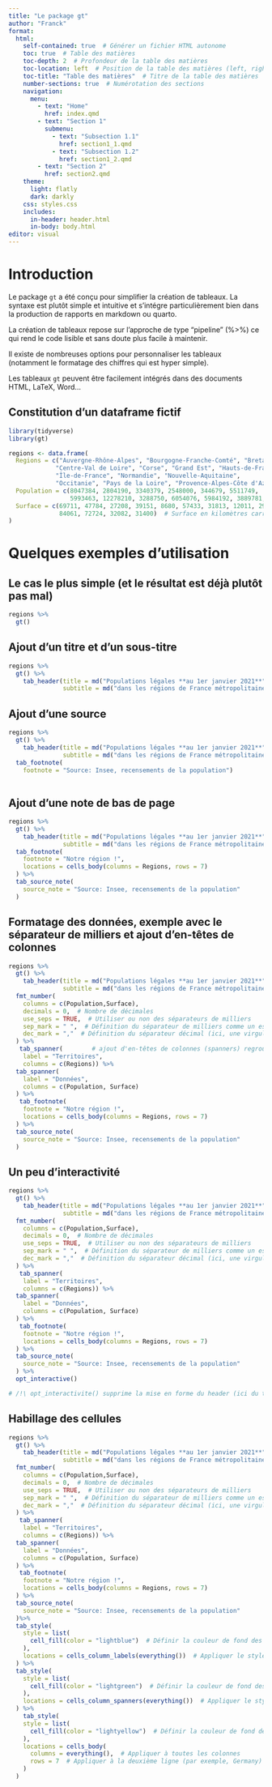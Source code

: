 ```yaml
---
title: "Le package gt"
author: "Franck"
format: 
  html:
    self-contained: true  # Générer un fichier HTML autonome
    toc: true  # Table des matières
    toc-depth: 2  # Profondeur de la table des matières
    toc-location: left  # Position de la table des matières (left, right)
    toc-title: "Table des matières"  # Titre de la table des matières
    number-sections: true  # Numérotation des sections
    navigation:
      menu:
        - text: "Home"
          href: index.qmd
        - text: "Section 1"
          submenu:
            - text: "Subsection 1.1"
              href: section1_1.qmd
            - text: "Subsection 1.2"
              href: section1_2.qmd
        - text: "Section 2"
          href: section2.qmd
    theme:
      light: flatly
      dark: darkly
    css: styles.css
    includes:
      in-header: header.html
      in-body: body.html
editor: visual
---
```


# Introduction

Le package `gt` a été conçu pour simplifier la création de tableaux. La syntaxe est plutôt simple et intuitive et s'intégre particulièrement bien dans la production de rapports en markdown ou quarto.

La création de tableaux repose sur l'approche de type "pipeline" (%\>%) ce qui rend le code lisible et sans doute plus facile à maintenir.

Il existe de nombreuses options pour personnaliser les tableaux (notamment le formatage des chiffres qui est hyper simple).

Les tableaux `gt` peuvent être facilement intégrés dans des documents HTML, LaTeX, Word...

## Constitution d'un dataframe fictif

```r

library(tidyverse)
library(gt)

regions <- data.frame(
  Regions = c("Auvergne-Rhône-Alpes", "Bourgogne-Franche-Comté", "Bretagne", 
             "Centre-Val de Loire", "Corse", "Grand Est", "Hauts-de-France", 
             "Île-de-France", "Normandie", "Nouvelle-Aquitaine", 
             "Occitanie", "Pays de la Loire", "Provence-Alpes-Côte d'Azur"),
  Population = c(8047384, 2804190, 3340379, 2548000, 344679, 5511749, 
                 5993463, 12278210, 3288750, 6054076, 5984192, 3889781, 5081183),
  Surface = c(69711, 47784, 27208, 39151, 8680, 57433, 31813, 12011, 29907, 
              84061, 72724, 32082, 31400)  # Surface en kilomètres carrés
)


```

# Quelques exemples d'utilisation

## Le cas le plus simple (et le résultat est déjà plutôt pas mal)

```r

regions %>% 
  gt()


```

## Ajout d'un titre et d'un sous-titre

```r

regions %>%
  gt() %>%
    tab_header(title = md("Populations légales **au 1er janvier 2021**"), # **xxxx** permet le caractère gras en markdown
               subtitle = md("dans les régions de France métropolitaine`"))
```

## Ajout d'une source

```r

regions %>%
  gt() %>%
    tab_header(title = md("Populations légales **au 1er janvier 2021**"),
               subtitle = md("dans les régions de France métropolitaine`")) %>% 
  tab_footnote(
    footnote = "Source: Insee, recensements de la population")
  
```

## Ajout d'une note de bas de page

```r


regions %>%
  gt() %>%
    tab_header(title = md("Populations légales **au 1er janvier 2021**"),
               subtitle = md("dans les régions de France métropolitaine`")) %>% 
  tab_footnote(
    footnote = "Notre région !",
    locations = cells_body(columns = Regions, rows = 7)
  ) %>% 
  tab_source_note(
    source_note = "Source: Insee, recensements de la population"
  ) 
```

## Formatage des données, exemple avec le séparateur de milliers et ajout d'en-têtes de colonnes

```r

regions %>%
  gt() %>%
    tab_header(title = md("Populations légales **au 1er janvier 2021**"),
               subtitle = md("dans les régions de France métropolitaine")) %>% 
  fmt_number(
    columns = c(Population,Surface),
    decimals = 0,  # Nombre de décimales
    use_seps = TRUE,  # Utiliser ou non des séparateurs de milliers
    sep_mark = " ",  # Définition du séparateur de milliers comme un espace
    dec_mark = ","  # Définition du séparateur décimal (ici, une virgule)
  ) %>% 
   tab_spanner(        # ajout d'en-têtes de colonnes (spanners) regroupant plusieurs colonnes
    label = "Territoires",
    columns = c(Regions)) %>%
  tab_spanner(
    label = "Données",
    columns = c(Population, Surface)
  ) %>% 
   tab_footnote(
    footnote = "Notre région !",
    locations = cells_body(columns = Regions, rows = 7)
  ) %>% 
  tab_source_note(
    source_note = "Source: Insee, recensements de la population"
  )
```

## Un peu d'interactivité

```r

regions %>%
  gt() %>%
    tab_header(title = md("Populations légales **au 1er janvier 2021**"),
               subtitle = md("dans les régions de France métropolitaine`")) %>% 
  fmt_number(
    columns = c(Population,Surface),
    decimals = 0,  # Nombre de décimales
    use_seps = TRUE,  # Utiliser ou non des séparateurs de milliers
    sep_mark = " ",  # Définition du séparateur de milliers comme un espace
    dec_mark = ","  # Définition du séparateur décimal (ici, une virgule)
  ) %>% 
   tab_spanner(
    label = "Territoires",
    columns = c(Regions)) %>%
  tab_spanner(
    label = "Données",
    columns = c(Population, Surface)
  ) %>% 
   tab_footnote(
    footnote = "Notre région !",
    locations = cells_body(columns = Regions, rows = 7)
  ) %>% 
  tab_source_note(
    source_note = "Source: Insee, recensements de la population"
  ) %>% 
  opt_interactive()

# /!\ opt_interactivite() supprime la mise en forme du header (ici du tab_spanner) du tableau (qui n’est pas conciliable avec l’interactivité).

```

## Habillage des cellules

```r

regions %>%
  gt() %>%
    tab_header(title = md("Populations légales **au 1er janvier 2021**"),
               subtitle = md("dans les régions de France métropolitaine`")) %>% 
  fmt_number(
    columns = c(Population,Surface),
    decimals = 0,  # Nombre de décimales
    use_seps = TRUE,  # Utiliser ou non des séparateurs de milliers
    sep_mark = " ",  # Définition du séparateur de milliers comme un espace
    dec_mark = ","  # Définition du séparateur décimal (ici, une virgule)
  ) %>% 
   tab_spanner(
    label = "Territoires",
    columns = c(Regions)) %>%
  tab_spanner(
    label = "Données",
    columns = c(Population, Surface)
  ) %>% 
   tab_footnote(
    footnote = "Notre région !",
    locations = cells_body(columns = Regions, rows = 7)
  ) %>% 
  tab_source_note(
    source_note = "Source: Insee, recensements de la population"
  )%>%
  tab_style(
    style = list(
      cell_fill(color = "lightblue")  # Définir la couleur de fond des libellés de colonnes
    ),
    locations = cells_column_labels(everything())  # Appliquer le style aux libellés de colonnes
  ) %>%
  tab_style(
    style = list(
      cell_fill(color = "lightgreen")  # Définir la couleur de fond des regroupements de colonnes
    ),
    locations = cells_column_spanners(everything())  # Appliquer le style aux regroupements de colonnes
  ) %>% 
    tab_style(
    style = list(
      cell_fill(color = "lightyellow")  # Définir la couleur de fond des cellules de la ligne
    ),
    locations = cells_body(
      columns = everything(),  # Appliquer à toutes les colonnes
      rows = 7  # Appliquer à la deuxième ligne (par exemple, Germany)
    )
  )

```
